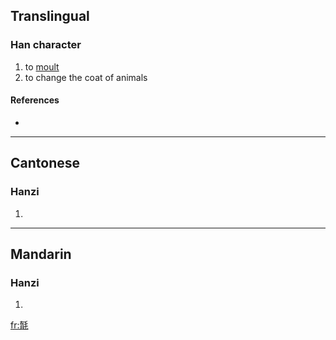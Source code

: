 ==Translingual==

===Han character===
{{Han char|rn=82|rad=毛|as=09|sn=13|four=4221<sub>4</sub>|canj=大月竹手山 (KBHQU)}}

# to [[moult]]
# to change the coat of animals

====References====
* {{Han ref|kx=0595.030|dkj=16899|dj=0986.330|hdz=32001.140|uh=6BFB|ud=27643|bh=DDFD|bd=56829}}

----

==Cantonese==

===Hanzi===
{{yue-hanzi|jyut=|y=to3}}

# {{defn|Cantonese}}

----

==Mandarin==

===Hanzi===
{{cmn-hanzi|pin=[[tuò]] ([[tuo4]])|wg=t'o<sup>4</sup>}}

# {{defn|Mandarin}}

[[fr:毻]]